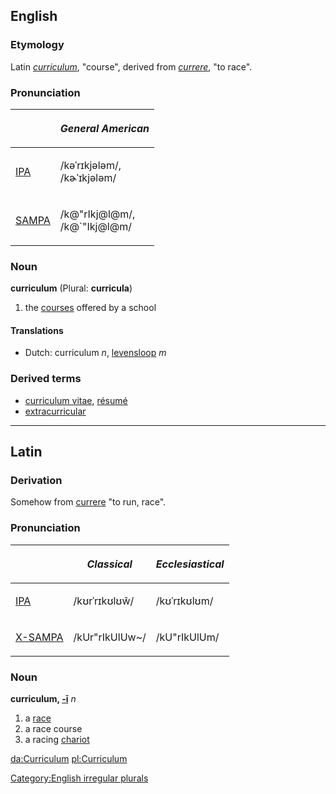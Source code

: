 ==English==
===Etymology===
Latin ''[[curriculum#Latin|curriculum]]'', "course", derived from ''[[currere]]'', "to race".

===Pronunciation===
{| border=1 cellpadding=5
! !! ''General American'' 
|-
| [[w:IPA|IPA]] || /kəˈrɪkjələm/, <br> /kɚˈɪkjələm/
|-
| [[w:SAMPA|SAMPA]] || /k@"rIkj@l@m/, <br> /k@`"Ikj@l@m/
|}

===Noun===
'''curriculum''' (Plural: '''curricula''')
# the [[course]]s offered by a school

====Translations====
*Dutch: curriculum ''n'', [[levensloop]] ''m''

===Derived terms===
* [[curriculum vitae]], [[résumé]]
* [[extracurricular]]

[[Category:English irregular plurals]]
----

==Latin==
===Derivation===
Somehow from [[currere]] "to run, race".

===Pronunciation===
{| border=1 cellpadding=5
! !! ''Classical'' !! ''Ecclesiastical''
|-
| [[w:IPA|IPA]] || /kʊrˈrɪkʊlʊw̃/ || /kʊˈrɪkʊlʊm/
|-
| [[w:X-SAMPA|X-SAMPA]] || /kUr"rIkUlUw~/ || /kU"rIkUlUm/
|}

===Noun===
'''curriculum, [[Wiktionary Appendix:Latin second declension|-ī]]''' ''n''
# a [[race]]
# a race course
# a racing [[chariot]]

[[da:Curriculum]]
[[pl:Curriculum]]